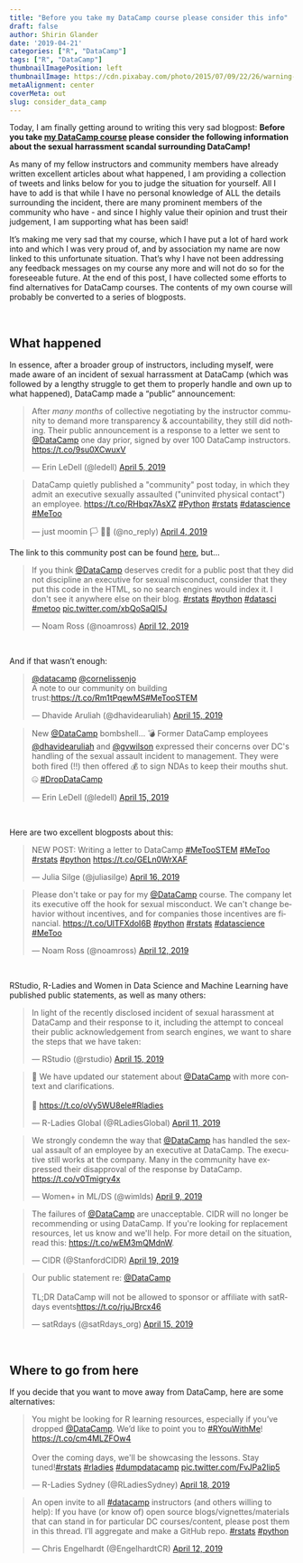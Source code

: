 ```yaml
---
title: "Before you take my DataCamp course please consider this info"
draft: false
author: Shirin Glander
date: '2019-04-21'
categories: ["R", "DataCamp"]
tags: ["R", "DataCamp"]
thumbnailImagePosition: left
thumbnailImage: https://cdn.pixabay.com/photo/2015/07/09/22/26/warning-838655_1280.png
metaAlignment: center
coverMeta: out
slug: consider_data_camp
---
```


Today, I am finally getting around to writing this very sad blogpost: **Before you take [my DataCamp course](https://shirinsplayground.netlify.com/2019/01/data_camp_hyperparameter_tuning/) please consider the following information about the sexual harrassment scandal surrounding DataCamp!**

As many of my fellow instructors and community members have already written excellent articles about what happened, I am providing a collection of tweets and links below for you to judge the situation for yourself. All I have to add is that while I have no personal knowledge of ALL the details surrounding the incident, there are many prominent members of the community who have - and since I highly value their opinion and trust their judgement, I am supporting what has been said!

It's making me very sad that my course, which I have put a lot of hard work into and which I was very proud of, and by association my name are now linked to this unfortunate situation. That's why I have not been addressing any feedback messages on my course any more and will not do so for the foreseeable future. At the end of this post, I have collected some efforts to find alternatives for DataCamp courses. The contents of my own course will probably be converted to a series of blogposts.

<br>

## What happened

In essence, after a broader group of instructors, including myself, were made aware of an incident of sexual harrassment at DataCamp (which was followed by a lengthy struggle to get them to properly handle and own up to what happened), DataCamp made a "public" announcement:

<blockquote class="twitter-tweet" data-lang="en"><p lang="en" dir="ltr">After *many months* of collective negotiating by the instructor community to demand more transparency &amp; accountability, they still did nothing.  Their public announcement is a response to a letter we sent to <a href="https://twitter.com/DataCamp?ref_src=twsrc%5Etfw">@DataCamp</a> one day prior, signed by over 100 DataCamp instructors. <a href="https://t.co/9su0XCwuxV">https://t.co/9su0XCwuxV</a></p>&mdash; Erin LeDell (@ledell) <a href="https://twitter.com/ledell/status/1114238844503609344?ref_src=twsrc%5Etfw">April 5, 2019</a></blockquote>
<script async src="https://platform.twitter.com/widgets.js" charset="utf-8"></script>

<blockquote class="twitter-tweet" data-lang="en"><p lang="en" dir="ltr">DataCamp quietly published a &quot;community&quot; post today, in which they admit an executive sexually assaulted (&quot;uninvited physical contact&quot;) an employee. <a href="https://t.co/RHbqx7AsXZ">https://t.co/RHbqx7AsXZ</a> <a href="https://twitter.com/hashtag/Python?src=hash&amp;ref_src=twsrc%5Etfw">#Python</a> <a href="https://twitter.com/hashtag/rstats?src=hash&amp;ref_src=twsrc%5Etfw">#rstats</a> <a href="https://twitter.com/hashtag/datascience?src=hash&amp;ref_src=twsrc%5Etfw">#datascience</a> <a href="https://twitter.com/hashtag/MeToo?src=hash&amp;ref_src=twsrc%5Etfw">#MeToo</a></p>&mdash; just moomin 🏳️
🌈🏴 (@no_reply) <a href="https://twitter.com/no_reply/status/1113923302915837958?ref_src=twsrc%5Etfw">April 4, 2019</a></blockquote>
<script async src="https://platform.twitter.com/widgets.js" charset="utf-8"></script>

The link to this community post can be found [here](https://www.datacamp.com/community/blog/note-to-our-community), but...

<blockquote class="twitter-tweet" data-lang="en"><p lang="en" dir="ltr">If you think <a href="https://twitter.com/DataCamp?ref_src=twsrc%5Etfw">@DataCamp</a> deserves credit for a public post that they did not discipline an executive for sexual misconduct, consider that they put this code in the HTML, so no search engines would index it. I don&#39;t see it anywhere else on their blog. <a href="https://twitter.com/hashtag/rstats?src=hash&amp;ref_src=twsrc%5Etfw">#rstats</a> <a href="https://twitter.com/hashtag/python?src=hash&amp;ref_src=twsrc%5Etfw">#python</a> <a href="https://twitter.com/hashtag/datasci?src=hash&amp;ref_src=twsrc%5Etfw">#datasci</a> <a href="https://twitter.com/hashtag/metoo?src=hash&amp;ref_src=twsrc%5Etfw">#metoo</a> <a href="https://t.co/xbQoSaQl5J">pic.twitter.com/xbQoSaQl5J</a></p>&mdash; Noam Ross (@noamross) <a href="https://twitter.com/noamross/status/1116709899159916544?ref_src=twsrc%5Etfw">April 12, 2019</a></blockquote>
<script async src="https://platform.twitter.com/widgets.js" charset="utf-8"></script>

<br>

And if that wasn't enough:

<blockquote class="twitter-tweet" data-lang="en"><p lang="en" dir="ltr"><a href="https://twitter.com/DataCamp?ref_src=twsrc%5Etfw">@datacamp</a> <a href="https://twitter.com/CornelissenJo?ref_src=twsrc%5Etfw">@cornelissenjo</a><br>A note to our community on building trust:<a href="https://t.co/Rm1tPqewMS">https://t.co/Rm1tPqewMS</a><a href="https://twitter.com/hashtag/MeTooSTEM?src=hash&amp;ref_src=twsrc%5Etfw">#MeTooSTEM</a></p>&mdash; Dhavide Aruliah (@dhavidearuliah) <a href="https://twitter.com/dhavidearuliah/status/1117700777915629568?ref_src=twsrc%5Etfw">April 15, 2019</a></blockquote>
<script async src="https://platform.twitter.com/widgets.js" charset="utf-8"></script>

<blockquote class="twitter-tweet" data-lang="en"><p lang="en" dir="ltr">New <a href="https://twitter.com/DataCamp?ref_src=twsrc%5Etfw">@DataCamp</a> bombshell... 💣 Former DataCamp employees <a href="https://twitter.com/dhavidearuliah?ref_src=twsrc%5Etfw">@dhavidearuliah</a> and <a href="https://twitter.com/gvwilson?ref_src=twsrc%5Etfw">@gvwilson</a> expressed their concerns over DC&#39;s handling of the sexual assault incident to management. They were both fired (!!) then offered 💰 to sign NDAs to keep their mouths shut. 🤐 <a href="https://twitter.com/hashtag/DropDataCamp?src=hash&amp;ref_src=twsrc%5Etfw">#DropDataCamp</a></p>&mdash; Erin LeDell (@ledell) <a href="https://twitter.com/ledell/status/1117821503322484736?ref_src=twsrc%5Etfw">April 15, 2019</a></blockquote>
<script async src="https://platform.twitter.com/widgets.js" charset="utf-8"></script>

<br>

Here are two excellent blogposts about this:

<blockquote class="twitter-tweet" data-lang="en"><p lang="en" dir="ltr">NEW POST: Writing a letter to DataCamp <a href="https://twitter.com/hashtag/MeTooSTEM?src=hash&amp;ref_src=twsrc%5Etfw">#MeTooSTEM</a> <a href="https://twitter.com/hashtag/MeToo?src=hash&amp;ref_src=twsrc%5Etfw">#MeToo</a> <a href="https://twitter.com/hashtag/rstats?src=hash&amp;ref_src=twsrc%5Etfw">#rstats</a> <a href="https://twitter.com/hashtag/python?src=hash&amp;ref_src=twsrc%5Etfw">#python</a> <a href="https://t.co/GELn0WrXAF">https://t.co/GELn0WrXAF</a></p>&mdash; Julia Silge (@juliasilge) <a href="https://twitter.com/juliasilge/status/1118299259105890304?ref_src=twsrc%5Etfw">April 16, 2019</a></blockquote>
<script async src="https://platform.twitter.com/widgets.js" charset="utf-8"></script>

<blockquote class="twitter-tweet" data-lang="en"><p lang="en" dir="ltr">Please don&#39;t take or pay for my <a href="https://twitter.com/DataCamp?ref_src=twsrc%5Etfw">@DataCamp</a> course. The company let its executive off the hook for sexual misconduct.  We can&#39;t change behavior without incentives, and for companies those incentives are financial. <a href="https://t.co/UlTFXdoI6B">https://t.co/UlTFXdoI6B</a> <a href="https://twitter.com/hashtag/python?src=hash&amp;ref_src=twsrc%5Etfw">#python</a> <a href="https://twitter.com/hashtag/rstats?src=hash&amp;ref_src=twsrc%5Etfw">#rstats</a> <a href="https://twitter.com/hashtag/datascience?src=hash&amp;ref_src=twsrc%5Etfw">#datascience</a> <a href="https://twitter.com/hashtag/MeToo?src=hash&amp;ref_src=twsrc%5Etfw">#MeToo</a></p>&mdash; Noam Ross (@noamross) <a href="https://twitter.com/noamross/status/1116667602741485571?ref_src=twsrc%5Etfw">April 12, 2019</a></blockquote>
<script async src="https://platform.twitter.com/widgets.js" charset="utf-8"></script>

<br>

RStudio, R-Ladies and Women in Data Science and Machine Learning have published public statements, as well as many others:

<blockquote class="twitter-tweet" data-lang="en"><p lang="en" dir="ltr">In light of the recently disclosed incident of sexual harassment at DataCamp and their response to it, including the attempt to conceal their public acknowledgement from search engines, we want to share the steps that we have taken:</p>&mdash; RStudio (@rstudio) <a href="https://twitter.com/rstudio/status/1117889763711696896?ref_src=twsrc%5Etfw">April 15, 2019</a></blockquote>
<script async src="https://platform.twitter.com/widgets.js" charset="utf-8"></script>

<blockquote class="twitter-tweet" data-lang="en"><p lang="en" dir="ltr">📢 We have updated our statement about <a href="https://twitter.com/DataCamp?ref_src=twsrc%5Etfw">@DataCamp</a> with more context and clarifications.<br><br>🔗 <a href="https://t.co/oVy5WU8ele">https://t.co/oVy5WU8ele</a><a href="https://twitter.com/hashtag/Rladies?src=hash&amp;ref_src=twsrc%5Etfw">#Rladies</a></p>&mdash; R-Ladies Global (@RLadiesGlobal) <a href="https://twitter.com/RLadiesGlobal/status/1116217993753759744?ref_src=twsrc%5Etfw">April 11, 2019</a></blockquote>
<script async src="https://platform.twitter.com/widgets.js" charset="utf-8"></script>

<blockquote class="twitter-tweet" data-lang="en"><p lang="en" dir="ltr">We strongly condemn the way that <a href="https://twitter.com/DataCamp?ref_src=twsrc%5Etfw">@DataCamp</a> has handled the sexual assault of an employee by an executive at DataCamp. The executive still works at the company. Many in the community have expressed their disapproval of the response by DataCamp. <a href="https://t.co/v0Tmigry4x">https://t.co/v0Tmigry4x</a></p>&mdash; Women+ in ML/DS (@wimlds) <a href="https://twitter.com/wimlds/status/1115734798113300481?ref_src=twsrc%5Etfw">April 9, 2019</a></blockquote>
<script async src="https://platform.twitter.com/widgets.js" charset="utf-8"></script>

<blockquote class="twitter-tweet" data-lang="en"><p lang="en" dir="ltr">The failures of <a href="https://twitter.com/DataCamp?ref_src=twsrc%5Etfw">@DataCamp</a> are unacceptable. CIDR will no longer be recommending or using DataCamp. If you&#39;re looking for replacement resources, let us know and we&#39;ll help. For more detail on the situation, read this: <a href="https://t.co/wEM3mQMdnW">https://t.co/wEM3mQMdnW</a>.</p>&mdash; CIDR (@StanfordCIDR) <a href="https://twitter.com/StanfordCIDR/status/1119301171934449664?ref_src=twsrc%5Etfw">April 19, 2019</a></blockquote>
<script async src="https://platform.twitter.com/widgets.js" charset="utf-8"></script>

<blockquote class="twitter-tweet" data-lang="en"><p lang="en" dir="ltr">Our public statement re: <a href="https://twitter.com/DataCamp?ref_src=twsrc%5Etfw">@DataCamp</a> <br><br>TL;DR DataCamp will not be allowed to sponsor or affiliate with satRdays events<a href="https://t.co/rjuJBrcx46">https://t.co/rjuJBrcx46</a></p>&mdash; satRdays (@satRdays_org) <a href="https://twitter.com/satRdays_org/status/1117699696468819968?ref_src=twsrc%5Etfw">April 15, 2019</a></blockquote>
<script async src="https://platform.twitter.com/widgets.js" charset="utf-8"></script>

<br>

## Where to go from here

If you decide that you want to move away from DataCamp, here are some alternatives:

<blockquote class="twitter-tweet" data-lang="en"><p lang="en" dir="ltr">You might be looking for R learning resources, especially if you’ve dropped <a href="https://twitter.com/DataCamp?ref_src=twsrc%5Etfw">@DataCamp</a>. We’d like to point you to <a href="https://twitter.com/hashtag/RYouWithMe?src=hash&amp;ref_src=twsrc%5Etfw">#RYouWithMe</a>! <a href="https://t.co/cm4MLZFOw4">https://t.co/cm4MLZFOw4</a><br><br>Over the coming days, we&#39;ll be showcasing the lessons. Stay tuned!<a href="https://twitter.com/hashtag/rstats?src=hash&amp;ref_src=twsrc%5Etfw">#rstats</a> <a href="https://twitter.com/hashtag/rladies?src=hash&amp;ref_src=twsrc%5Etfw">#rladies</a> <a href="https://twitter.com/hashtag/dumpdatacamp?src=hash&amp;ref_src=twsrc%5Etfw">#dumpdatacamp</a> <a href="https://t.co/FvJPa2Iip5">pic.twitter.com/FvJPa2Iip5</a></p>&mdash; R-Ladies Sydney (@RLadiesSydney) <a href="https://twitter.com/RLadiesSydney/status/1119025557830684673?ref_src=twsrc%5Etfw">April 18, 2019</a></blockquote>
<script async src="https://platform.twitter.com/widgets.js" charset="utf-8"></script>

<blockquote class="twitter-tweet" data-lang="en"><p lang="en" dir="ltr">An open invite to all <a href="https://twitter.com/hashtag/datacamp?src=hash&amp;ref_src=twsrc%5Etfw">#datacamp</a> instructors (and others willing to help): If you have (or know of) open source blogs/vignettes/materials that can stand in for particular DC courses/content, please post them in this thread. I’ll aggregate and make a GitHub repo. <a href="https://twitter.com/hashtag/rstats?src=hash&amp;ref_src=twsrc%5Etfw">#rstats</a> <a href="https://twitter.com/hashtag/python?src=hash&amp;ref_src=twsrc%5Etfw">#python</a></p>&mdash; Chris Engelhardt (@EngelhardtCR) <a href="https://twitter.com/EngelhardtCR/status/1116743032492253185?ref_src=twsrc%5Etfw">April 12, 2019</a></blockquote>
<script async src="https://platform.twitter.com/widgets.js" charset="utf-8"></script>
